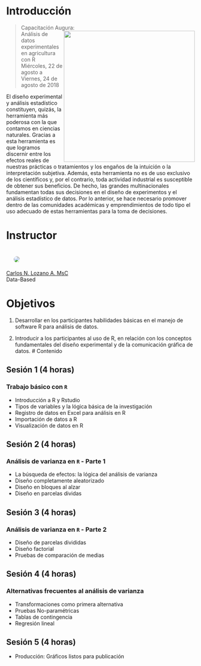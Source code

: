 # Introducción 

> Capacitación Augura:<img src = "img/db.jpg" width=350 align=right><br>
Análisis de datos experimentales en agricultura con R <br>
Miércoles, 22 de agosto a <br>
Viernes, 24 de agosto de 2018 




El diseño experimental y análisis estadístico constituyen, quizás, la herramienta más poderosa con la que contamos en ciencias naturales. Gracias a esta herramienta es que logramos discernir entre los efectos reales de nuestras prácticas o tratamientos y los engaños de la intuición o la interpretación subjetiva. Además, esta herramienta no es de uso exclusivo de los científicos y, por el contrario, toda actividad industrial es susceptible de obtener sus beneficios. De hecho, las grandes multinacionales fundamentan todas sus decisiones en el diseño de experimentos y el análisis estadístico de datos. Por lo anterior, se hace necesario promover dentro de las comunidades académicas y emprendimientos de todo tipo el uso adecuado de estas herramientas para la toma de decisiones.

# Instructor 
  <div class="section group"><div class="col span_1_of_1"><img src = "img/carlos.jpg" style = "border-radius: 50%; border-color: white 1px; margin: 20px">  
  [Carlos N. Lozano A. MsC](https://www.facebook.com/databasedMD/)  
  Data-Based

# Objetivos 

1. Desarrollar en los participantes habilidades básicas en el manejo de software R para análisis de datos.

2. Introducir a los participantes al uso de R, en relación con los conceptos fundamentales del diseño experimental y de la comunicación gráfica de datos.
# Contenido

## Sesión 1 (4 horas)

### Trabajo básico con `R`
  
  + Introducción a R y Rstudio
  + Tipos de variables y la lógica básica de la investigación
  + Registro de datos en Excel para análisis en R
  + Importación de datos a R
  + Visualización de datos en R
  
## Sesión 2 (4 horas)

### Análisis de varianza en `R` - Parte 1
  
  + La búsqueda de efectos: la lógica del análisis de varianza
  + Diseño completamente aleatorizado
  + Diseño en bloques al alzar
  + Diseño en parcelas dividas
  
## Sesión 3 (4 horas)
### Análisis de varianza en `R` - Parte 2
  
  + Diseño de parcelas divididas
  + Diseño factorial
  + Pruebas de comparación de medias
  
## Sesión 4 (4 horas)
### Alternativas frecuentes al análisis de varianza
  
  + Transformaciones como primera alternativa
  + Pruebas No-paramétricas
  + Tablas de contingencia
  + Regresión lineal 
  
## Sesión 5 (4 horas)
  
  + Producción: Gráficos listos para publicación
  

